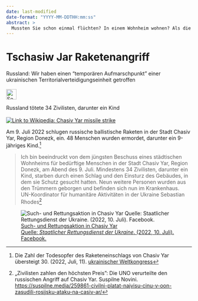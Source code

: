 ```yaml
---
date: last-modified
date-format: "YYYY-MM-DDTHH:mm:ss"
abstract: > 
  Mussten Sie schon einmal flüchten? In einem Wohnheim wohnen? Als die Raketen einschlugen? Lies wie sozial Russland ist.
---
```


# Tschasiw Jar Raketenangriff {#sec-denial-chasivyar}

::: {.callout-caution title="Mythos"}
Russland: Wir haben einen "temporären Aufmarschpunkt" einer ukrainischen Territorialverteidigungseinheit getroffen
[<br></br>![Search for topic in EUvsDisinfo](../all_common_img/EUvsDisinfo_400x240.jpg){height=2em}](https://euvsdisinfo.eu/disinformation-cases/?text=Bucha&sort=relevance)
:::

::: {.callout-tip title="Wahrheit"}
Russland tötete 34 Zivilisten, darunter ein Kind
[<br></br>![Link to Wikipedia: Chasiv Yar missile strike](../all_common_img/Wikipedia.png){width=„66%“}](https://en.wikipedia.org/wiki/July_2022_Chasiv_Yar_missile_strike)
:::

Am 9. Juli 2022 schlugen russische ballistische Raketen in der Stadt Chasiv Yar, Region Donezk, ein. 48 Menschen wurden ermordet, darunter ein 9-jähriges Kind.[^denial-chasivyar-1]

> Ich bin beeindruckt von dem jüngsten Beschuss eines städtischen Wohnheims für bedürftige Menschen in der Stadt Chasiv Yar, Region Donezk, am Abend des 9. Juli. Mindestens 34 Zivilisten, darunter ein Kind, starben durch einen Schlag und den Einsturz des Gebäudes, in dem sie Schutz gesucht hatten. Neun weitere Personen wurden aus den Trümmern geborgen und befinden sich nun im Krankenhaus.  
> UN-Koordinator für humanitäre Aktivitäten in der Ukraine Sebastian Rhodes[^denial-chasivyar-2]

![[Such- und Rettungsaktion in Chasiv Yar  
Quelle: *Staatlicher Rettungsdienst der Ukraine*. (2022, 10. Juli). Facebook.](https://www.facebook.com/photo/?fbid=413190087515553&set=pcb.413190704182158)](chasivyar.jpg)

[^denial-chasivyar-1]:  Die Zahl der Todesopfer des Raketeneinschlags von Chasiv Yar übersteigt 30. (2022, Juli, 11). [ukrainischer Weltkongress](https://www.ukrainianworldcongress.org/the-death-toll-of-the-chasiv-yar-rocket-strike-exceeds-30/)

[^denial-chasivyar-2]:  „Zivilisten zahlen den höchsten Preis": Die UNO verurteilte den russischen Angriff auf Chasiv Yar. Suspilne Novini.  [https://suspilne.media/259861-civilni-platat-najvisu-cinu-v-oon-zasudili-rosijsku-ataku-na-casiv-ar/](https://suspilne.media/259861-civilni-platat-najvisu-cinu-v-oon-zasudili-rosijsku-ataku-na-casiv-ar/)
